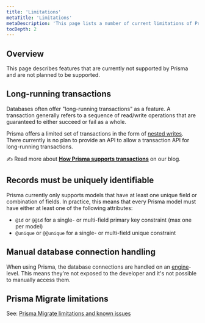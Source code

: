 ```yaml
---
title: 'Limitations'
metaTitle: 'Limitations'
metaDescription: 'This page lists a number of current limitations of Prisma.'
tocDepth: 2
---
```


## Overview

This page describes features that are currently not supported by Prisma and are not planned to be supported.

## Long-running transactions

Databases often offer "long-running transactions" as a feature. A transaction generally refers to a sequence of read/write operations that are guaranteed to either succeed or fail as a whole.

Prisma offers a limited set of transactions in the form of [nested writes](../concepts/components/prisma-client/relation-queries#nested-writes). There currently is no plan to provide an API to allow a transaction API for long-running transactions.

✍ Read more about [**How Prisma supports transactions**](https://www.prisma.io/blog/how-prisma-supports-transactions-x45s1d5l0ww1/) on our blog.

## Records must be uniquely identifiable

Prisma currently only supports models that have at least one unique field or combination of fields. In practice, this means that every Prisma model must have either at least one of the following attributes:

- `@id` or `@@id` for a single- or multi-field primary key constraint (max one per model)
- `@unique` or `@@unique` for a single- or multi-field unique constraint

## Manual database connection handling

When using Prisma, the database connections are handled on an [engine](https://github.com/prisma/prisma-engines)-level. This means they're not exposed to the developer and it's not possible to manually access them.

## Prisma Migrate limitations

See: [Prisma Migrate limitations and known issues](../concepts/components/prisma-migrate/prisma-migrate-limitations-issues)
